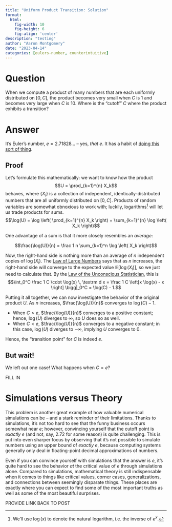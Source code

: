 ```yaml
---
title: "Uniform Product Transition: Solution"
format:
  html:
    fig-width: 10
    fig-height: 6
    fig-align: 'center'
description: "testing"
author: "Aaron Montgomery"
date: "2023-04-14"
categories: [eulers-number, counterintuitive]
---
```


# Question

When we compute a product of many numbers that are each uniformly distributed
on $[0, C]$, the product becomes very small when $C$ is 1 and becomes very 
large when $C$ is 10. Where is the "cutoff" $C$ where the product exhibits a
transition?

# Answer

It's Euler's number, $e \approx 2.71828...$ -- yes, *that* $e$. It has a habit of
[doing this sort of thing](https://aaron-montgomery.github.io/amm_blog/posts/2022-07-27-ordered-objects/).

## Proof

Let's formulate this mathematically: we want to know how the product
$$U = \prod_{k=1}^{n} X_k$$
behaves, where $\{X_i\}$ is a collection of independent, identically-distributed
numbers that are all uniformly distributed on $[0, C]$. Products of random 
variables are somewhat obnoxious to work with; luckily, logarithms[^1] will let 
us trade products for sums.
$$\log(U) = \log \left( \prod_{k=1}^{n} X_k \right) = 
\sum_{k=1}^{n} \log \left( X_k \right)$$

One advantage of a sum is that it more closely resembles an *average*:

$$\frac{\log(U)}{n} = \frac 1 n \sum_{k=1}^n \log \left( X_k \right)$$

Now, the right-hand side is nothing more than an average of $n$ independent 
copies of $\log(X_i)$. The 
[Law of Large Numbers](https://en.wikipedia.org/wiki/Law_of_large_numbers) says 
that as $n$ increases, the right-hand side will converge to the expected value 
$\mathbb E[\log(X_i)]$, so we just need to calculate that. By the 
[Law of the Unconscious Statistician](https://en.wikipedia.org/wiki/Law_of_the_unconscious_statistician),
this is
$$\int_0^C \frac 1 C \cdot \log(x) \, \textrm d x = \frac 1 C \left[x \log(x) - x \right] \bigg|_0^C = \log(C) - 1.$$

Putting it all together, we can now investigate the behavior of the original
product $U$. As $n$ increases, $\frac{\log(U)}{n}$ converges to $\log(C) - 1$.

* When $C > e$, $\frac{\log(U)}{n}$ converges to a positive constant; hence,
$\log(U)$ diverges to $\infty$, so $U$ does so as well.
* When $C < e$, $\frac{\log(U)}{n}$ converges to a negative constant; in this
case, $\log(U)$ diverges to $-\infty$, implying $U$ converges to $0$.

Hence, the "transition point" for $C$ is indeed $e$.

## But wait!

We left out one case! What happens when $C = e$?

FILL IN

# Simulations versus Theory

This problem is another great example of how valuable numerical simulations
can be -- and a stark reminder of their limitations. Thanks to simulations, it's
not too hard to see that the funny business occurs somewhat near $e$; however,
convincing yourself that the cutoff point is *exactly* $e$ (and not, say,
2.72 for some reason) is quite challenging. This is put into even sharper focus
by observing that it's not possible to simulate numbers using an upper bound of
*exactly* $e$, because computing systems generally only deal in floating-point
decimal approximations of numbers. 

Even if you can convince yourself with simulations that the answer is $e$, it's
quite hard to see the behavior *at* the critical value of $e$ through simulations
alone. Compared to simulations, mathematical theory is still indispensable when 
it comes to things like critical values, corner cases, generalizations, and 
connections between seemingly disparate things. These places are exactly where
you can expect to find some of the most important truths as well as some of the
most beautiful surprises.






PROVIDE LINK BACK TO POST

[^1]: We'll use $\log(x)$ to denote the natural logarithm, i.e. the inverse of 
$e^{x}$.
